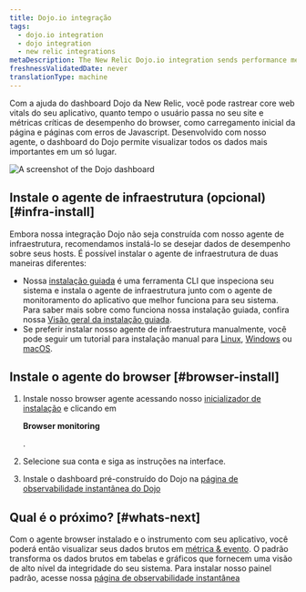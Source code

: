 ```yaml
---
title: Dojo.io integração
tags:
  - dojo.io integration
  - dojo integration
  - new relic integrations
metaDescription: The New Relic Dojo.io integration sends performance metrics and inventory data from your Dojo.io framework to the New Relic platform.
freshnessValidatedDate: never
translationType: machine
---
```



Com a ajuda do dashboard Dojo da New Relic, você pode rastrear core web vitals do seu aplicativo, quanto tempo o usuário passa no seu site e métricas críticas de desempenho do browser, como carregamento inicial da página e páginas com erros de Javascript. Desenvolvido com nosso <InlinePopover type="browser"/>agente, o dashboard do Dojo permite visualizar todos os dados mais importantes em um só lugar.

<img
  title="dashboard-example.png"
  alt="A screenshot of the Dojo dashboard"
  src={dojodashboard}
/>

## Instale o agente de infraestrutura (opcional) [#infra-install]

Embora nossa integração Dojo não seja construída com nosso agente de infraestrutura, recomendamos instalá-lo se desejar dados de desempenho sobre seus hosts. É possível instalar o agente de infraestrutura de duas maneiras diferentes:

* Nossa [instalação guiada](https://one.newrelic.com/nr1-core?state=4f81feab-35f7-e97e-9903-52510f8542bd) é uma ferramenta CLI que inspeciona seu sistema e instala o agente de infraestrutura junto com o agente de monitoramento do aplicativo que melhor funciona para seu sistema. Para saber mais sobre como funciona nossa instalação guiada, confira nossa [Visão geral da instalação guiada](/docs/infrastructure/host-integrations/installation/new-relic-guided-install-overview).
* Se preferir instalar nosso agente de infraestrutura manualmente, você pode seguir um tutorial para instalação manual para [Linux](/docs/infrastructure/install-infrastructure-agent/linux-installation/install-infrastructure-monitoring-agent-linux), [Windows](/docs/infrastructure/install-infrastructure-agent/windows-installation/install-infrastructure-monitoring-agent-windows/) ou [macOS](/docs/infrastructure/install-infrastructure-agent/macos-installation/install-infrastructure-monitoring-agent-macos/).

## Instale o agente do browser [#browser-install]

1. Instale nosso browser agente acessando nosso [inicializador de instalação](https://one.newrelic.com/marketplace?account=3510613&state=79352429-fa28-4c25-1123-30c4b23ff83c) e clicando em

   <DNT>**Browser monitoring**</DNT>

   .

2. Selecione sua conta e siga as instruções na interface.

3. Instale o dashboard pré-construído do Dojo na [página de observabilidade instantânea do Dojo](https://newrelic.com/instant-observability/dojo)

## Qual é o próximo? [#whats-next]

Com o agente browser instalado e o instrumento com seu aplicativo, você poderá então visualizar seus dados brutos em [métrica & evento](/docs/query-your-data/explore-query-data/browse-data/introduction-data-explorer/). O <InlinePopover type="dashboards"/>padrão transforma os dados brutos em tabelas e gráficos que fornecem uma visão de alto nível da integridade do seu sistema. Para instalar nosso painel padrão, acesse nossa [página de observabilidade instantânea](https://newrelic.com/instant-observability/)